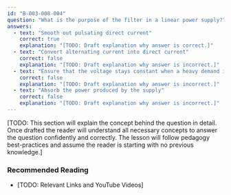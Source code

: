 ```yaml
---
id: "B-003-008-004"
question: "What is the purpose of the filter in a linear power supply?"
answers:
  - text: "Smooth out pulsating direct current"
    correct: true
    explanation: "[TODO: Draft explanation why answer is correct.]"
  - text: "Convert alternating current into direct current"
    correct: false
    explanation: "[TODO: Draft explanation why answer is incorrect.]"
  - text: "Ensure that the voltage stays constant when a heavy demand is placed on the supply"
    correct: false
    explanation: "[TODO: Draft explanation why answer is incorrect.]"
  - text: "Absorb the power produced by the supply"
    correct: false
    explanation: "[TODO: Draft explanation why answer is incorrect.]"
---
```


[TODO: This section will explain the concept behind the question in detail. Once drafted the reader will understand all necessary concepts to answer the question confidently and correctly. The lesson will follow pedagogy best-practices and assume the reader is starting with no previous knowledge.]

### Recommended Reading

- [TODO: Relevant Links and YouTube Videos]
